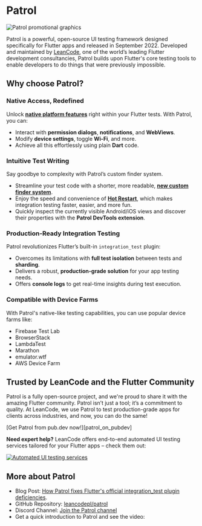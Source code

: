 # Patrol

![Patrol promotional graphics][promo_graphics]

Patrol is a powerful, open-source UI testing framework designed specifically for 
Flutter apps and released in September 2022. Developed and maintained by [LeanCode][leancode], 
one of the world’s leading Flutter development consultancies, Patrol builds upon 
Flutter's core testing tools to enable developers to do things that were previously impossible.

## Why choose Patrol?

### Native Access, Redefined

Unlock [**native platform features**][native] right within your Flutter tests. With Patrol, you can:
 - Interact with **permission dialogs**, **notifications**, and **WebViews**.
 - Modify **device settings**, toggle **Wi-Fi**, and more.
 - Achieve all this effortlessly using plain **Dart** code.

### Intuitive Test Writing

Say goodbye to complexity with Patrol’s custom finder system.
 - Streamline your test code with a shorter, more readable, [**new custom finder system**][finders].
 - Enjoy the speed and convenience of [**Hot Restart**][hot restart], which makes integration testing faster, easier, and more fun.
 - Quickly inspect the currently visible Android/iOS views and discover their properties with the **Patrol DevTools extension**.

### Production-Ready Integration Testing

Patrol revolutionizes Flutter’s built-in `integration_test` plugin:
 - Overcomes its limitations with **full test isolation** between tests and **sharding**.
 - Delivers a robust, **production-grade solution** for your app testing needs.
 - Offers **console logs** to get real-time insights during test execution.

### Compatible with Device Farms

With Patrol's native-like testing capabilities, you can  use popular device farms like:
 - Firebase Test Lab
 - BrowserStack
 - LambdaTest
 - Marathon
 - emulator.wtf
 - AWS Device Farm

## Trusted by LeanCode and the Flutter Community

Patrol is a fully open-source project, and we're proud to share it with the amazing 
Flutter community. Patrol isn’t just a tool; it’s a commitment to quality. At LeanCode, 
we use Patrol to test production-grade apps for clients across industries, and now, you can do the same!

<Info>
[Get Patrol from pub.dev now!][patrol_on_pubdev]
</Info>

**Need expert help?** LeanCode offers end-to-end automated UI testing services tailored for your Flutter apps – check them out:

[![Automated UI testing services][services_graphics]][services]

## More about Patrol

 - Blog Post: [How Patrol fixes Flutter's official integration_test plugin deficiencies][blog_post].
 - GitHub Repository: [leancodepl/patrol][github_repo]
 - Discord Channel: [Join the Patrol channel][dc_invite]
 - Get a quick introduction to Patrol and see the video:

<YouTube id="KRWgAonXH9o" />

[leancode]: https://leancode.co
[native]: /native/overview
[finders]: /finders/overview
[hot restart]: /cli-commands/develop
[promo_graphics]: /assets/patrol_lncd.png
[patrol_on_pubdev]: https://pub.dev/packages/patrol
[services_graphics]: /assets/services.png
[services]: https://leancode.co/products/automated-ui-testing-in-flutter?utm_source=patrol_page&utm_medium=banner&utm_campaign=service
[dc_invite]: https://discord.com/invite/ukBK5t4EZg
[blog_post]: https://leancode.co/blog/patrol-2-0-improved-flutter-ui-testing
[github_repo]: https://github.com/leancodepl/patrol
